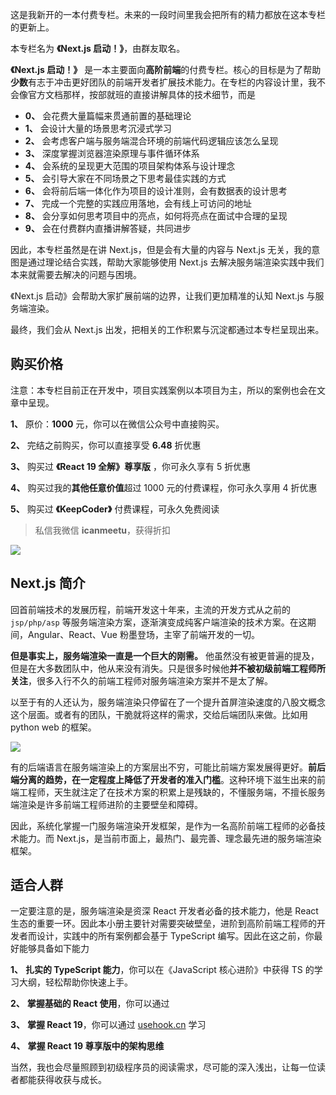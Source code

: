 这是我新开的一本付费专栏。未来的一段时间里我会把所有的精力都放在这本专栏的更新上。

本专栏名为 **《Next.js 启动！》**，由群友取名。

**《Next.js 启动！》** 是一本主要面向**高阶前端**的付费专栏。核心的目标是为了帮助**少数**有志于冲击更好团队的前端开发者扩展技术能力。在专栏的内容设计里，我不会像官方文档那样，按部就班的直接讲解具体的技术细节，而是

+ **0、** 会花费大量篇幅来贯通前置的基础理论
+ **1、** 会设计大量的场景思考沉浸式学习
+ **2、** 会考虑客户端与服务端混合环境的前端代码逻辑应该怎么呈现
+ **3、** 深度掌握浏览器渲染原理与事件循环体系
+ **4、** 会系统的呈现更大范围的项目架构体系与设计理念
+ **5、** 会引导大家在不同场景之下思考最佳实践的方式
+ **6、** 会将前后端一体化作为项目的设计准则，会有数据表的设计思考
+ **7、** 完成一个完整的实践应用落地，会有线上可访问的地址
+ **8、** 会分享如何思考项目中的亮点，如何将亮点在面试中合理的呈现
+ **9、** 会在付费群内直播讲解答疑，共同进步

因此，本专栏虽然是在讲 Next.js，但是会有大量的内容与 Next.js 无关，我的意图是通过理论结合实践，帮助大家能够使用 Next.js 去解决服务端渲染实践中我们本来就需要去解决的问题与困境。

《Next.js 启动》会帮助大家扩展前端的边界，让我们更加精准的认知 Next.js 与服务端渲染。

最终，我们会从 Next.js 出发，把相关的工作积累与沉淀都通过本专栏呈现出来。


## **购买价格**

注意：本专栏目前正在开发中，项目实践案例以本项目为主，所以的案例也会在文章中呈现。

**1、** 原价：**1000** 元，你可以在微信公众号中直接购买。

**2、** 完结之前购买，你可以直接享受 **6.48** 折优惠

**3、** 购买过 **《React 19 全解》尊享版** ，你可永久享有 5 折优惠

**4、** 购买过我的**其他任意价值**超过 1000 元的付费课程，你可永久享用 4 折优惠

**5、** 购买过 **《KeepCoder》** 付费课程，可永久免费阅读

> 私信我微信 **icanmeetu**，获得折扣


![](https://files.mdnice.com/user/3925/8a37a213-639b-46a2-a4ab-b18fbcfd6a0d.png)


## **Next.js 简介**

回首前端技术的发展历程，前端开发这十年来，主流的开发方式从之前的 `jsp/php/asp` 等服务端渲染方案，逐渐演变成纯客户端渲染的技术方案。在这期间，Angular、React、Vue 粉墨登场，主宰了前端开发的一切。

**但是事实上，服务端渲染一直是一个巨大的刚需。** 他虽然没有被更普遍的提及，但是在大多数团队中，他从来没有消失。只是很多时候他**并不被初级前端工程师所关注**，很多入行不久的前端工程师对服务端渲染方案并不是太了解。

以至于有的人还认为，服务端渲染只停留在了一个提升首屏渲染速度的八股文概念这个层面。或者有的团队，干脆就将这样的需求，交给后端团队来做。比如用 python web 的框架。


![](https://files.mdnice.com/user/3925/1c776a5a-50c3-4041-980c-9c392f4a6b17.png)

有的后端语言在服务端渲染上的方案层出不穷，可能比前端方案发展得更好。**前后端分离的趋势，在一定程度上降低了开发者的准入门槛**。这种环境下滋生出来的前端工程师，天生就注定了在技术方案的积累上是残缺的，不懂服务端，不擅长服务端渲染是许多前端工程师进阶的主要壁垒和障碍。

因此，系统化掌握一门服务端渲染开发框架，是作为一名高阶前端工程师的必备技术能力。而 Next.js，是当前市面上，最热门、最完善、理念最先进的服务端渲染框架。



## **适合人群**

一定要注意的是，服务端渲染是资深 React 开发者必备的技术能力，他是 React 生态的重要一环。因此本小册主要针对需要突破壁垒，进阶到高阶前端工程师的开发者而设计，实践中的所有案例都会基于 TypeScript 编写。因此在这之前，你最好能够具备如下能力

**1、** **扎实的 TypeScript 能力**，你可以在《JavaScript 核心进阶》中获得 TS 的学习大纲，轻松帮助你快速上手。

**2、** **掌握基础的 React 使用**，你可以通过

**3、** **掌握 React 19**，你可以通过 [usehook.cn](usehook.cn) 学习

**4、** **掌握 React 19 尊享版中的架构思维**

当然，我也会尽量照顾到初级程序员的阅读需求，尽可能的深入浅出，让每一位读者都能获得收获与成长。





